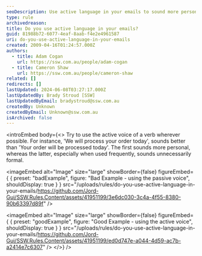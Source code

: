 ```yaml
---
seoDescription: Use active language in your emails to sound more personal and engaging, avoiding unnecessary formality.
type: rule
archivedreason:
title: Do you use active language in your emails?
guid: 81988b72-6077-4eaf-8aab-f4e2e4961587
uri: do-you-use-active-language-in-your-emails
created: 2009-04-16T01:24:57.000Z
authors:
  - title: Adam Cogan
    url: https://ssw.com.au/people/adam-cogan
  - title: Cameron Shaw
    url: https://ssw.com.au/people/cameron-shaw
related: []
redirects: []
lastUpdated: 2024-06-08T03:27:17.000Z
lastUpdatedBy: Brady Stroud [SSW]
lastUpdatedByEmail: bradystroud@ssw.com.au
createdBy: Unknown
createdByEmail: Unknown@ssw.com.au
isArchived: false
---
```


<introEmbed
  body={<>
Try to use the active voice of a verb wherever possible. For instance, 'We will process your order today', sounds better than 'Your order will be processed today'. The first sounds more personal, whereas the latter, especially when used frequently, sounds unnecessarily formal.

<imageEmbed
  alt="Image"
  size="large"
  showBorder={false}
  figureEmbed={ {
    preset: "badExample",
    figure: "Bad Example - using the passive voice",
    shouldDisplay: true
  } }
  src="/uploads/rules/do-you-use-active-language-in-your-emails/https://github.com/Jord-Gui/SSW.Rules.Content/assets/41951199/3e6dc030-3c4a-4f55-8380-90b63397d89f"
/>

<imageEmbed
  alt="Image"
  size="large"
  showBorder={false}
  figureEmbed={ {
    preset: "goodExample",
    figure: "Good Example - using the active voice",
    shouldDisplay: true
  } }
  src="/uploads/rules/do-you-use-active-language-in-your-emails/https://github.com/Jord-Gui/SSW.Rules.Content/assets/41951199/ed0d747e-a044-4d59-ac7b-a2414e7c6307"
/>
  </>}
/>
